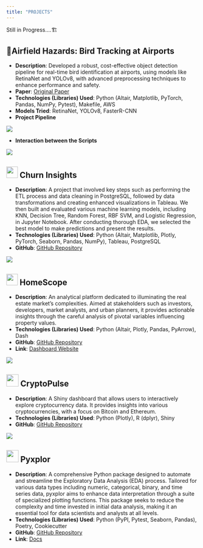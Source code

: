 ```yaml
---
title: "PROJECTS"
---
```

<div class="centered-text">
  <p>Still in Progress....🏗</p>
</div>


## 🦅Airfield Hazards: Bird Tracking at Airports
- **Description**: Developed a robust, cost-effective object detection pipeline for real-time bird identification at airports, using models like RetinaNet and YOLOv8, with advanced preprocessing techniques to enhance performance and safety.
- **Paper**: [Original Paper](airbird.pdf)
- **Technologies (Libraries) Used**: Python (Altair, Matplotlib, PyTorch, Pandas, NumPy, Pytest), Makefile, AWS
- **Models Tried**: RetinaNet, YOLOv8, FasterR-CNN
- **Project Pipeline**

![](img/Pipeline.png)

- **Interaction between the Scripts**

![](img/interaction.png)


## <img src="img/ChurnInsights_img.png" width='30' height='30'> Churn Insights

- **Description**: A project that involved key steps such as performing the ETL process and data cleaning in PostgreSQL, followed by data transformations and creating enhanced visualizations in Tableau. We then built and evaluated various machine learning models, including KNN, Decision Tree, Random Forest, RBF SVM, and Logistic Regression, in Jupyter Notebook. After conducting thorough EDA, we selected the best model to make predictions and present the results.
- **Technologies (Libraries) Used**: Python (Altair, Matplotlib, Plotly, PyTorch, Seaborn, Pandas, NumPy), Tableau, PostgreSQL
- **GitHub**: [GitHub Repository](https://github.com/iris0614/Churn-Insights-Project)

![](img/Churn_insights.gif)

## <img src="img/logo_main.png" width='30' height='30'> HomeScope

- **Description**: An analytical platform dedicated to illuminating the real estate market's complexities. Aimed at stakeholders such as investors, developers, market analysts, and urban planners, it provides actionable insights through the careful analysis of pivotal variables influencing property values.
- **Technologies (Libraries) Used**: Python (Altair, Plotly, Pandas, PyArrow), Dash
- **GitHub**: [GitHub Repository](https://github.com/UBC-MDS/DSCI-532_2024_5_HomeScope)
- **Link**: [Dashboard Website](https://dsci-532-2024-5-homescope.onrender.com/)


![](img/homescope.gif)

## <img src="img/logo_crypto.png" width='32' height='32'> CryptoPulse

- **Description**: A Shiny dashboard that allows users to interactively explore cryptocurrency data. It provides insights into various cryptocurrencies, with a focus on Bitcoin and Ethereum.
- **Technologies (Libraries) Used**: Python (Plotly), R (dplyr), Shiny
- **GitHub**: [GitHub Repository](https://github.com/iris0614/CryptoPulse)

![](img/demo_crypto.gif)

## <img src="img/pyxplor_logo.png" width='32' height='32'> Pyxplor

- **Description**: A comprehensive Python package designed to automate and streamline the Exploratory Data Analysis (EDA) process. Tailored for various data types including numeric, categorical, binary, and time series data, pyxplor aims to enhance data interpretation through a suite of specialized plotting functions. This package seeks to reduce the complexity and time invested in initial data analysis, making it an essential tool for data scientists and analysts at all levels.
- **Technologies (Libraries) Used**: Python (PyPI, Pytest, Seaborn, Pandas),  Poetry, Cookiecutter
- **GitHub**: [GitHub Repository](https://github.com/UBC-MDS/PyXplor)
- **Link**: [Docs](https://pyxplor.readthedocs.io/en/latest/?badge=latest)



